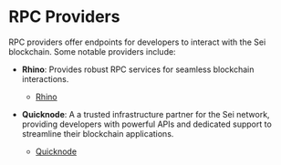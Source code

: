 # RPC Providers

RPC providers offer endpoints for developers to interact with the Sei blockchain. Some notable providers include:

- **Rhino**: Provides robust RPC services for seamless blockchain interactions.
   - [Rhino](https://rhinostake.com/#)

- **Quicknode**: A a trusted infrastructure partner for the Sei network, providing developers with powerful APIs and dedicated support to streamline their blockchain applications.
   - [Quicknode](https://www.quicknode.com/)
